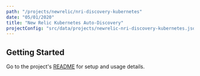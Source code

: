 ```yaml
---
path: "/projects/newrelic/nri-discovery-kubernetes"
date: "05/01/2020"
title: "New Relic Kubernetes Auto-Discovery"
projectConfig: "src/data/projects/newrelic-nri-discovery-kubernetes.json"
---
```


## Getting Started

Go to the project's [README](https://github.com/newrelic/nri-discovery-kubernetes#readme) for setup and usage details.





